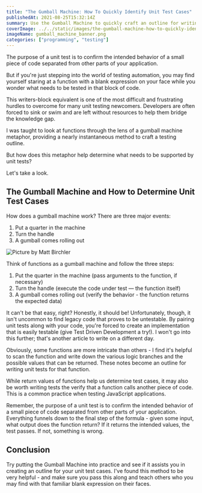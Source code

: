```yaml
---
title: "The Gumball Machine: How To Quickly Identify Unit Test Cases"
publishedAt: 2021-08-25T15:32:14Z
summary: Use the Gumball Machine to quickly craft an outline for writing your unit tests!
coverImage: ../../static/images/the-gumball-machine-how-to-quickly-identify-unit-test-cases/gumball_machine_banner.png
imageName: gumball_machine_banner.png
categories: ["programming", "testing"]
---
```


The purpose of a unit test is to confirm the intended behavior of a small piece of code separated from other parts of your application.

But if you're just stepping into the world of testing automation, you may find yourself staring at a function with a blank expression on your face while you wonder what needs to be tested in that block of code.

This writers-block equivalent is one of the most difficult and frustrating hurdles to overcome for many unit testing newcomers. Developers are often forced to sink or swim and are left without resources to help them bridge the knowledge gap.

I was taught to look at functions through the lens of a gumball machine metaphor, providing a nearly instantaneous method to craft a testing outline.

But how does this metaphor help determine what needs to be supported by unit tests?

Let's take a look.

## The Gumball Machine and How to Determine Unit Test Cases

How does a gumball machine work? There are three major events:

1. Put a quarter in the machine
2. Turn the handle
3. A gumball comes rolling out

![Picture by Matt Birchler](https://images.unsplash.com/photo-1627173346975-58de4e5ec98d?ixid=MnwxMjA3fDB8MHxwaG90by1wYWdlfHx8fGVufDB8fHx8&ixlib=rb-1.2.1&auto=format&fit=crop&w=1950&q=80)

Think of functions as a gumball machine and follow the three steps:

1. Put the quarter in the machine (pass arguments to the function, if necessary)
2. Turn the handle (execute the code under test — the function itself)
3. A gumball comes rolling out (verify the behavior - the function returns the expected data)

It can't be that easy, right? Honestly, it should be! Unfortunately, though, it isn't uncommon to find legacy code that proves to be untestable. By pairing unit tests along with your code, you're forced to create an implementation that is easily testable (give Test Driven Development a try!). I won't go into this further; that's another article to write on a different day.

Obviously, some functions are more intricate than others - I find it's helpful to scan the function and write down the various logic branches and the possible values that can be returned. These notes become an outline for writing unit tests for that function.

<Infoquote>
  While return values of functions help us determine test cases, it may also be
  worth writing tests the verify that a function calls another piece of code.
  This is a common practice when testing JavaScript applications.
</Infoquote>

Remember, the purpose of a unit test is to confirm the intended behavior of a small piece of code separated from other parts of your application. Everything funnels down to the final step of the formula - given some input, what output does the function return? If it returns the intended values, the test passes. If not, something is wrong.

## Conclusion

Try putting the Gumball Machine into practice and see if it assists you in creating an outline for your unit test cases. I've found this method to be very helpful - and make sure you pass this along and teach others who you may find with that familiar blank expression on their faces.
